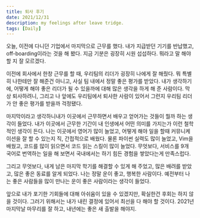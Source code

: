 ```yaml
---
title: 퇴사 후기
date: 2021/12/31
description: my feelings after leave tridge.
tags: [Daily]
---
```


오늘, 이전에 다니던 기업에서 마지막으로 근무를 했다. 내가 지급받던 기기를 반납했고, off-boarding이라는 것을 해 봤다. 지금 기분은 굉장히 시원 섭섭하다. 뭐라고 말 해야 할 지 잘 모르겠다.

이전에 회사에서 한창 근무를 할 때, 우리팀의 리더가 굉장히 나에게 잘 해줬다. 뭐 특별히 나한테만 잘 해준건 아니고, 사실 팀 내에서 정말 좋은 평가를 받았다. 내가 생각하기에, 어떻게 해야 좋은 리더가 될 수 있을까에 대해 많은 생각을 하게 해 준 사람이다. 막상 퇴사하려니, 그리고 나 앞에도 우리팀에서 퇴사한 사람이 있어서 그런지 우리팀 리더가 안 좋은 평가를 받을까 걱정됐다.

마지막이라고 생각하니내가 이곳에서 근무하면서 배우고 얻어가는 것들이 뭘까 하는 생각이 들었다. 내가 이곳에서 근무한 기간이 내 인생에서 어떤 의미를 가지는가 이런 철학적인 생각이 든다. 나는 이곳에서 영어가 많이 늘었고, 어떻게 해야 일을 할때 커뮤니케이션을 잘 할 수 있는지 직, 간접적으로 배웠다. 물론 파이썬 실력도 많이 늘었고, Vim을 배웠고, 코드를 많이 읽으면서 코드 읽는 스킬이 많이 늘었다. 무엇보다, 서비스를 9개 국어로 번역하는 일을 해 보면서 국내에서는 하기 힘든 경험을 쌓았다는게 만족스럽다.

그리고 무엇보다, 내게 남은 마지막 학기를 해결할 수 있게 해 주었고, 많은 배려를 받았고, 많은 좋은 동료를 알게 되었다. 나는 정말 운이 좋고, 행복한 사람이다. 예전부터 나는 좋은 사람들을 많이 만나는 운이 좋은 사람이라는 생각이 들었다.

앞으로 내가 포기한 기회들에 대해 아쉬움이 있을 수 있겠지만, 확실한건 후회는 하지 않을 것이다. 그러기 위해서는 내가 내린 결정에 있어서 최선을 다 해야 할 것이다. 2021년 마지막날 마무리를 잘 하고, 내년에는 좋은 새 출발을 해야지.
